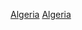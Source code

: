 {{Portal|阿爾及利亞|體育運動}}
{{Year by category
|m=2
|c=0
|d=1
|y=2
|cat=阿爾及利亞體育
|sortkey=體育
|parent=各年份阿爾及利亞體育
|subcat=2012年阿爾及利亞
}}

[[Category:2012年各國體育|Algeria]]
[[Category:2012年非洲體育|Algeria]]